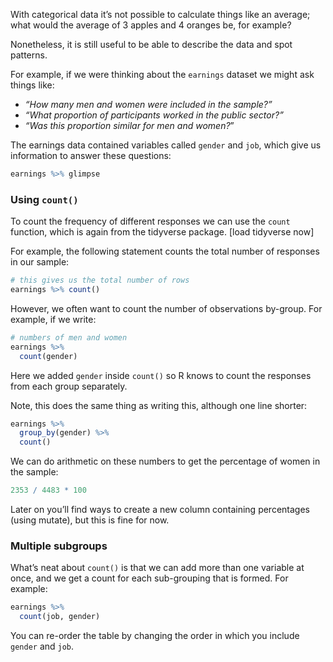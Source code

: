 
With categorical data it's not possible to calculate things like an average;
what would the average of 3 apples and 4 oranges be, for example?

Nonetheless, it is still useful to be able to describe the data and spot patterns.

For example, if we were thinking about the `earnings` dataset we might
ask things like:

- *"How many men and women were included in the sample?"*
- *"What proportion of participants worked in the public sector?"*
- *"Was this proportion similar for men and women?*"


The earnings data contained variables called `gender` and `job`, which give us
information to answer these questions:


```r
earnings %>% glimpse
```


### Using `count()`


To count the frequency of different responses we can use the `count` function, which
is again from the tidyverse package. [load tidyverse now]

For example, the following statement counts the total number of responses in our sample:


```r
# this gives us the total number of rows
earnings %>% count()
```

However, we often want to count the number of observations by-group. For example, if we write:

```r
# numbers of men and women
earnings %>%
  count(gender)
```

Here we added `gender` inside `count()` so R knows to count the responses from each group separately.


Note, this does the same thing as writing this, although one line shorter:

```r
earnings %>%
  group_by(gender) %>%
  count()
```



We can do arithmetic on these numbers to get the percentage of women in the sample:

```r
2353 / 4483 * 100
```

Later on you'll find ways to create a new column containing percentages (using mutate), but this is fine for now.


### Multiple subgroups

What's neat about `count()` is that we can add more than one variable at once, and we get a count for each sub-grouping that is formed. For example:

```r
earnings %>%
  count(job, gender)
```

You can re-order the table by changing the order in which you include `gender` and `job`.




